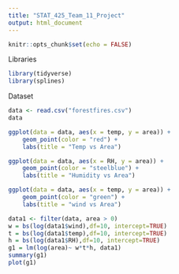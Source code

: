 ```yaml
---
title: "STAT_425_Team_11_Project"
output: html_document
---
```


```r
knitr::opts_chunk$set(echo = FALSE)
```


Libraries
```r
library(tidyverse)
library(splines)
```

Dataset
```r
data <- read.csv("forestfires.csv")
data
```

```r
ggplot(data = data, aes(x = temp, y = area)) +
    geom_point(color = "red") +
    labs(title = "Temp vs Area")
```

```r
ggplot(data = data, aes(x = RH, y = area)) +
    geom_point(color = "steelblue") +
    labs(title = "Humidity vs Area")
```

```r
ggplot(data = data, aes(x = temp, y = area)) +
    geom_point(color = "green") +
    labs(title = "wind vs Area")
```

```r
data1 <- filter(data, area > 0)
w = bs(log(data1$wind),df=10, intercept=TRUE)
t = bs(log(data1$temp),df=10, intercept=TRUE)
h = bs(log(data1$RH),df=10, intercept=TRUE)
g1 = lm(log(area)~ w*t*h, data1)
summary(g1)
plot(g1)
```

